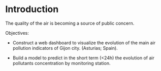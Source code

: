 # Introduction {#intro}

The quality of the air is becoming a source of public concern.

Objectives:

  * Construct a web dashboard to visualize the evolution of the main air pollution indicators of Gijon city. (Asturias; Spain).
  
  * Build a model to predict in the short term (<24h) the evolution of air pollutants concentration by monitoring station.

